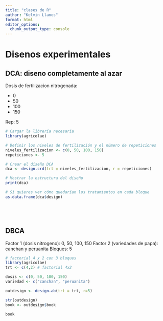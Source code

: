 ```yaml
---
title: "clases de R"
author: "Kelvin Llanos"
format: html
editor_options: 
  chunk_output_type: console
---
```


# Disenos experimentales

## DCA: diseno completamente al azar

Dosis de fertilizacion nitrogenada:

- 0
- 50
- 100
- 150

Rep: 5

```r
# Cargar la librería necesaria
library(agricolae)

# Definir los niveles de fertilización y el número de repeticiones
niveles_fertilizacion <- c(0, 50, 100, 150)
repeticiones <- 5

# Crear el diseño DCA
dca <- design.crd(trt = niveles_fertilizacion, r = repeticiones)

# Mostrar la estructura del diseño
print(dca)

# Si quieres ver cómo quedarían los tratamientos en cada bloque
as.data.frame(dca$design)






```

## DBCA

Factor 1 (dosis nitrogeno): 0, 50, 100, 150
Factor 2 (variedades de papa): canchan y peruanita
Bloques: 5
```r
# factorial 4 x 2 con 3 bloques
library(agricolae)
trt <- c(4,2) # factorial 4x2

dosis <- c(0, 50, 100, 150)
variedad <- c("canchan", "peruanita")

outdesign <- design.ab(trt = trt, r=5)

str(outdesign)
book <- outdesign$book

book
```


